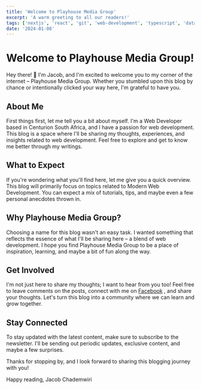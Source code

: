 ```yaml
---
title: 'Welcome to Playhouse Media Group'
excerpt: 'A warm greeting to all our readers!'
tags: ['nextjs', 'react', 'git', 'web-development', 'typescript', 'database']
date: '2024-01-08'
---
```


# Welcome to Playhouse Media Group!

Hey there! 👋 I'm Jacob, and I'm excited to welcome you to my corner of the internet – Playhouse Media Group. Whether you stumbled upon this blog by chance or intentionally clicked your way here, I'm grateful to have you.

## About Me

First things first, let me tell you a bit about myself. I'm a Web Developer based in Centurion South Africa, and I have a passion for web development. This blog is a space where I'll be sharing my thoughts, experiences, and insights related to web development. Feel free to explore and get to know me better through my writings.

## What to Expect

If you're wondering what you'll find here, let me give you a quick overview. This blog will primarily focus on topics related to Modern Web Development. You can expect a mix of tutorials, tips, and maybe even a few personal anecdotes thrown in.

## Why Playhouse Media Group?

Choosing a name for this blog wasn't an easy task. I wanted something that reflects the essence of what I'll be sharing here – a blend of web development. I hope you find Playhouse Media Group to be a place of inspiration, learning, and maybe a bit of fun along the way.

## Get Involved

I'm not just here to share my thoughts; I want to hear from you too! Feel free to leave comments on the posts, connect with me on [Facebook](https://www.facebook.com/playhousemediagroup/) , and share your thoughts. Let's turn this blog into a community where we can learn and grow together.

## Stay Connected

To stay updated with the latest content, make sure to subscribe to the newsletter. I'll be sending out periodic updates, exclusive content, and maybe a few surprises.

Thanks for stopping by, and I look forward to sharing this blogging journey with you!

Happy reading,
Jacob Chademwiri

